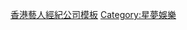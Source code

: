 {{Navbox
| name = 星夢娛樂
| title = [[星夢娛樂]]／[[愛爆音樂]]
| navbar = 
| style  = width:100%
| image = [[File:TVB Music Group Logo.jpg|100px]]
| listclass = hlist

| group1 = [[星夢娛樂]]
| list1 = {{Navbox subgroup
  | group1 = 男藝人
  | list1 =
*[[周柏豪]]
*[[胡鴻鈞]]
*[[鄭俊弘]]
*[[伍富橋]]
*[[謝東閔 (香港)|謝東閔]]
  | group2 = 女藝人
  | list2=
*[[菊梓喬]]
*[[吳若希]]
*[[連詩雅]]
*[[王灝兒]]
*[[譚嘉儀]]
*[[林穎彤]]
*[[戴祖儀]]
*[[谷婭溦]]
*[[王敏奕]]
}}

| group2 = [[愛爆音樂]]
| list2 = {{Navbox subgroup
  | group1 = 男藝人
  | list1 =
*[[冼靖峰]]
*[[何晉樂 (1996年)|何晉樂]]
*[[張馳豪]]
*{{tsl|yue|林智樂}}
*{{tsl|yue|孫漢霖}}
*[[黃奕斌]]
  | group2 = 女藝人
  | list2=
*[[炎明熹]]
*[[姚焯菲]]
*[[鍾柔美]]
*[[詹天文]]
*[[潘靜文]]
*[[文凱婷]]
*[[林君蓮]]
*[[林沚羿]]
*{{tsl|yue|蔡愷穎}}
  | group3 = 藝人組合
  | list3 = 
*[[After Class]]
}}
}}<noinclude>[[Category:香港藝人經紀公司模板|香港藝人經紀公司模板]][[Category:星夢娛樂]]</noinclude>